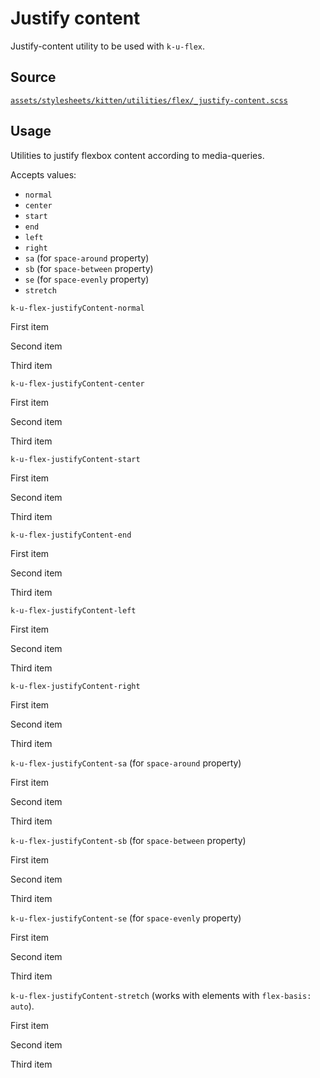 
<Meta title="Documentation/CSS Utilities/Flex/Justify Content" />

# Justify content

Justify-content utility to be used with `k-u-flex`.

## Source

[`assets/stylesheets/kitten/utilities/flex/_justify-content.scss`](https://github.com/KissKissBankBank/kitten/blob/master/assets/stylesheets/kitten/utilities/flex/_justify-content.scss)

## Usage

Utilities to justify flexbox content according to media-queries.

Accepts values:

- `normal`
- `center`
- `start`
- `end`
- `left`
- `right`
- `sa` (for `space-around` property)
- `sb` (for `space-between` property)
- `se` (for `space-evenly` property)
- `stretch`

`k-u-flex-justifyContent-normal`
<Canvas className="has-overrides">
<div className="k-u-flex k-u-flex-justifyContent-normal">
  <p>
    First item
  </p>
  <p>
    Second item
  </p>
  <p>
    Third item
  </p>
</div>
</Canvas>

`k-u-flex-justifyContent-center`
<Canvas className="has-overrides">
<div className="k-u-flex k-u-flex-justifyContent-center">
  <p>
    First item
  </p>
  <p>
    Second item
  </p>
  <p>
    Third item
  </p>
</div>
</Canvas>

`k-u-flex-justifyContent-start`
<Canvas className="has-overrides">
<div className="k-u-flex k-u-flex-justifyContent-start">
  <p>
    First item
  </p>
  <p>
    Second item
  </p>
  <p>
    Third item
  </p>
</div>
</Canvas>

`k-u-flex-justifyContent-end`
<Canvas className="has-overrides">
<div className="k-u-flex k-u-flex-justifyContent-end">
  <p>
    First item
  </p>
  <p>
    Second item
  </p>
  <p>
    Third item
  </p>
</div>
</Canvas>

`k-u-flex-justifyContent-left`
<Canvas className="has-overrides">
<div className="k-u-flex k-u-flex-justifyContent-left">
  <p>
    First item
  </p>
  <p>
    Second item
  </p>
  <p>
    Third item
  </p>
</div>
</Canvas>

`k-u-flex-justifyContent-right`
<Canvas className="has-overrides">
<div className="k-u-flex k-u-flex-justifyContent-right">
  <p>
    First item
  </p>
  <p>
    Second item
  </p>
  <p>
    Third item
  </p>
</div>
</Canvas>

`k-u-flex-justifyContent-sa` (for `space-around` property)
<Canvas className="has-overrides">
<div className="k-u-flex k-u-flex-justifyContent-sa">
  <p>
    First item
  </p>
  <p>
    Second item
  </p>
  <p>
    Third item
  </p>
</div>
</Canvas>

`k-u-flex-justifyContent-sb` (for `space-between` property)
<Canvas className="has-overrides">
<div className="k-u-flex k-u-flex-justifyContent-sb">
  <p>
    First item
  </p>
  <p>
    Second item
  </p>
  <p>
    Third item
  </p>
</div>
</Canvas>

`k-u-flex-justifyContent-se` (for `space-evenly` property)
<Canvas className="has-overrides">
<div className="k-u-flex k-u-flex-justifyContent-se">
  <p>
    First item
  </p>
  <p>
    Second item
  </p>
  <p>
    Third item
  </p>
</div>
</Canvas>

`k-u-flex-justifyContent-stretch` (works with elements with `flex-basis: auto`).
<Canvas className="has-overrides">
<div className="k-u-flex k-u-flex-justifyContent-stretch">
  <p style={{ flex: '1 1 auto' }}>
    First item
  </p>
  <p style={{ flex: '1 1 auto' }}>
    Second item
  </p>
  <p style={{ flex: '1 1 auto' }}>
    Third item
  </p>
</div>
</Canvas>

